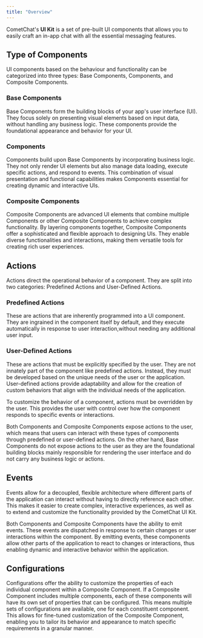 ```yaml
---
title: "Overview"
---
```


CometChat's **UI Kit** is a set of pre-built UI components that allows you to easily craft an in-app chat with all the essential messaging features.

## Type of Components

UI components based on the behaviour and functionality can be categorized into three types: Base Components, Components, and Composite Components.

### Base Components

Base Components form the building blocks of your app's user interface (UI). They focus solely on presenting visual elements based on input data, without handling any business logic. These components provide the foundational appearance and behavior for your UI.

### Components

Components build upon Base Components by incorporating business logic. They not only render UI elements but also manage data loading, execute specific actions, and respond to events. This combination of visual presentation and functional capabilities makes Components essential for creating dynamic and interactive UIs.

### Composite Components

Composite Components are advanced UI elements that combine multiple Components or other Composite Components to achieve complex functionality. By layering components together, Composite Components offer a sophisticated and flexible approach to designing UIs. They enable diverse functionalities and interactions, making them versatile tools for creating rich user experiences.

## Actions

Actions direct the operational behavior of a component. They are split into two categories: Predefined Actions and User-Defined Actions.

### Predefined Actions

These are actions that are inherently programmed into a UI component. They are ingrained in the component itself by default, and they execute automatically in response to user interaction,without needing any additional user input.

### User-Defined Actions

These are actions that must be explicitly specified by the user. They are not innately part of the component like predefined actions. Instead, they must be developed based on the unique needs of the user or the application. User-defined actions provide adaptability and allow for the creation of custom behaviors that align with the individual needs of the application.

To customize the behavior of a component, actions must be overridden by the user. This provides the user with control over how the component responds to specific events or interactions.

Both Components and Composite Components expose actions to the user, which means that users can interact with these types of components through predefined or user-defined actions. On the other hand, Base Components do not expose actions to the user as they are the foundational building blocks mainly responsible for rendering the user interface and do not carry any business logic or actions.

## Events

Events allow for a decoupled, flexible architecture where different parts of the application can interact without having to directly reference each other. This makes it easier to create complex, interactive experiences, as well as to extend and customize the functionality provided by the CometChat UI Kit.

Both Components and Composite Components have the ability to emit events. These events are dispatched in response to certain changes or user interactions within the component. By emitting events, these components allow other parts of the application to react to changes or interactions, thus enabling dynamic and interactive behavior within the application.

## Configurations

Configurations offer the ability to customize the properties of each individual component within a Composite Component. If a Composite Component includes multiple components, each of these components will have its own set of properties that can be configured. This means multiple sets of configurations are available, one for each constituent component. This allows for fine-tuned customization of the Composite Component, enabling you to tailor its behavior and appearance to match specific requirements in a granular manner.
